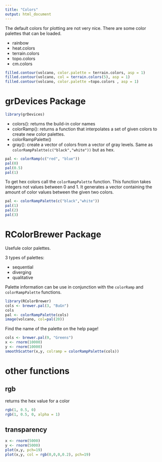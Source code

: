 ```yaml
---
title: "Colors"
output: html_document
---
```


The default colors for plotting are not very nice. There are some color palettes that can be loaded.

- rainbow
- heat.colors
- terrain.colors
- topo.colors
- cm.colors

```r
filled.contour(volcano, color.palette = terrain.colors, asp = 1)
filled.contour(volcano, col = terrain.colors(5), asp = 1)
filled.contour(volcano, color.palette =topo.colors , asp = 1)
```


# grDevices Package

```r
library(grDevices)
```

- colors(): returns the build-in color names
- colorRamp(): returns a function that interpolates a set of given colors to create new color palettes.
- colorRampPalette()
- gray(): create a vector of colors from a vector of gray levels. Same as `colorRampPalette(c("black","white"))` but as hex.

```r
pal <- colorRamp(c("red", "blue"))
pal(0)
pal(0.5)
pal(1)
```

To get hex colors call the `colorRampPalette` function. This function takes integers not values between 0 and 1. It generates a vector containing the amount of color values between the given two colors.

```r
pal <- colorRampPalette(c("black","white"))
pal(1)
pal(2)
pal(3)
```

# RColorBrewer Package

Usefule color palettes.

3 types of palettes:

- sequential
- diverging
- qualitative

Palette information can be use in conjunction with the `colorRamp` and `colorRampPalette` functions.

```r
library(RColorBrewer)
cols <- brewer.pal(3, "BuGn")
cols
pal <- colorRampPalette(cols)
image(volcano, col=pal(20))
```

Find the name of the palette on the help page!


```r
cols <- brewer.pal(9, "Greens")
x <- rnorm(10000)
y <- rnorm(10000)
smoothScatter(x,y, colramp = colorRampPalette(cols))
```

# other functions

## rgb

returns the hex value for a color

```r
rgb(1, 0.5, 0)
rgb(1, 0.5, 0, alpha = 1)
```

## transparency

```r
x <- rnorm(5000)
y <- rnorm(5000)
plot(x,y, pch=19)
plot(x,y, col = rgb(0,0,0,0.2), pch=19)
```